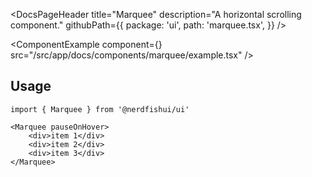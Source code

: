 <DocsPageHeader
	title="Marquee"
	description="A horizontal scrolling component."
	githubPath={{
		package: 'ui',
		path: 'marquee.tsx',
	}}
/>

<ComponentExample
	component={<MarqueeExample />}
	src="/src/app/docs/components/marquee/example.tsx"
/>

## Usage

```tsx
import { Marquee } from '@nerdfishui/ui'
```

```tsx
<Marquee pauseOnHover>
	<div>item 1</div>
	<div>item 2</div>
	<div>item 3</div>
</Marquee>
```
